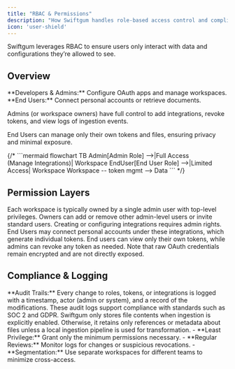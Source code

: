 ```yaml
---
title: "RBAC & Permissions"
description: "How Swiftgum handles role-based access control and compliance."
icon: 'user-shield'
---
```


<Callout type="info">
Swiftgum leverages <Tooltip text="RBAC stands for Role-Based Access Control">RBAC</Tooltip> to ensure users only interact with data and configurations they’re allowed to see.
</Callout>

## Overview

<Steps>
  <Step icon="code">
    **Developers & Admins:** Configure OAuth apps and manage workspaces.
  </Step>
  <Step icon="user">
    **End Users:** Connect personal accounts or retrieve documents.
  </Step>
</Steps>

<Tabs>
  <Tab title="Admins">
    <p>
      Admins (or workspace owners) have full control to add integrations, revoke tokens, and view logs of ingestion events.
    </p>
  </Tab>
  <Tab title="End Users">
    <p>
      End Users can manage only their own tokens and files, ensuring privacy and minimal exposure.
    </p>
  </Tab>
</Tabs>
{/* 
```mermaid
  flowchart TB
    Admin[Admin Role] -->|Full Access<br>(Manage Integrations)| Workspace
    EndUser[End User Role] -->|Limited Access| Workspace
    Workspace -- token mgmt --> Data
``` */}

## Permission Layers

<AccordionGroup>
  <Accordion title="Workspace Ownership">
    Each workspace is typically owned by a single admin user with top-level privileges. Owners can add or remove other admin-level users or invite standard users.
  </Accordion>
  <Accordion title="Integration Ownership">
    Creating or configuring integrations requires admin rights. End Users may connect personal accounts under these integrations, which generate individual tokens.
  </Accordion>
  <Accordion title="Token-Level Access">
    End users can view only their own tokens, while admins can revoke any token as needed. Note that raw OAuth credentials remain encrypted and are not directly exposed.
  </Accordion>
</AccordionGroup>

## Compliance & Logging

<Warning>
    **Audit Trails:** Every change to roles, tokens, or integrations is logged with a timestamp, actor (admin or system), and a record of the modifications. These audit logs support compliance with standards such as SOC 2 and GDPR.
</Warning>

<CardGroup>
  <Card title="Data Minimization">
    Swiftgum only stores file contents when ingestion is explicitly enabled. Otherwise, it retains only references or metadata about files unless a local ingestion pipeline is used for transformation.
  </Card>
  <Card title="Best Practices">
    - **Least Privilege:** Grant only the minimum permissions necessary.
    - **Regular Reviews:** Monitor logs for changes or suspicious revocations.
    - **Segmentation:** Use separate workspaces for different teams to minimize cross-access.
  </Card>
</CardGroup>

